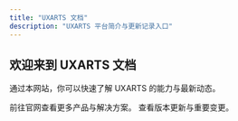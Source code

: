 ```yaml
---
title: "UXARTS 文档"
description: "UXARTS 平台简介与更新记录入口"
---
```



## 欢迎来到 UXARTS 文档

通过本网站，你可以快速了解 UXARTS 的能力与最新动态。

<Columns cols={2}>
  <Card
    title="开始了解 UXARTS"
    icon="rocket"
    href="https://uxarts.ai/"
    horizontal
  >
    前往官网查看更多产品与解决方案。
  </Card>
  <Card
    title="更新日志"
    icon="clock"
    href="/changelog"
  >
    查看版本更新与重要变更。
  </Card>
</Columns>